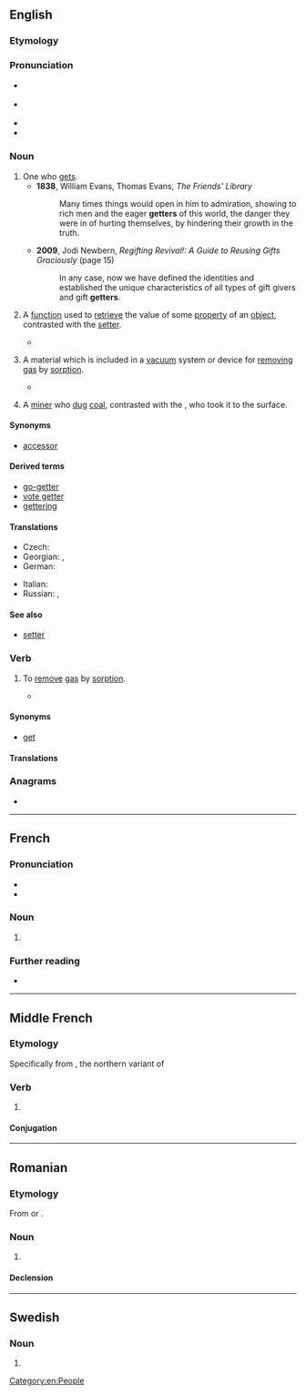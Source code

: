 {{also|Getter}}
==English==

===Etymology===
{{suffix|en|get|er}}

===Pronunciation===
* {{a|RP}} {{IPA|en|/ˈɡɛtə/}}
* {{a|GA}} {{IPA|en|/ˈɡɛtə(ɹ)/|/-ɾə(ɹ)/}}
* {{rhymes|en|ɛtə|ɛtə(ɹ)|s2=2}}
* {{hyphenation|en|get|ter}}

===Noun===
{{en-noun}}

# One who [[get]]s.
#* '''1838''', William Evans, Thomas Evans, ''The Friends' Library''
#*: Many times things would open in him to admiration, showing to rich men and the eager '''getters''' of this world, the danger they were in of hurting themselves, by hindering their growth in the truth.
#* '''2009''', Jodi Newbern, ''Regifting Revival!: A Guide to Reusing Gifts Graciously'' (page 15)
#*: In any case, now we have defined the identities and established the unique characteristics of all types of gift givers and gift '''getters'''.
# {{lb|en|object-oriented programming}} A [[function]] used to [[retrieve]] the value of some [[property]] of an [[object]], contrasted with the [[setter]].
#* {{quote-book
|en
|year=2002
|author=James Steven Perry
|title=Java Management Extensions
|chapter=2
|isbn=0596002459
|page=47
|passage=A proper '''getter''' must return the type of its attribute.}}
# {{lb|en|sciences}} A material which is included in a [[vacuum]] system or device for [[removing]] [[gas]] by [[sorption]].
#* {{quote-book
|en
|year=1979
|author=G. L. Weissler and Robert Warner Carlson
|title=Vacuum Physics and Technology
|chapter=5
|isbn=0124759149
|pages=194-195
|passage=Titanium has become the preferred '''getter''' for general vacuum-pumping applications because of its relatively high vapor pressure characteristic and its broad spectrum chemical reactivity.}}
# {{lb|en|mining|historical}} A [[miner]] who [[dig|dug]] [[coal]], contrasted with the {{m|en|putter}}, who took it to the surface.

====Synonyms====
* {{sense|computing}} [[accessor]]

====Derived terms====
* [[go-getter]]
* [[vote getter]]
* [[gettering]]

====Translations====
{{trans-top|absorbing material}}
* Czech: {{t+|cs|getr|m}}
* Georgian: {{t|ka|გაზთმშთანთქავი}}, {{t|ka|გეტერი}}
* German: {{t|de|Getter|m}}
{{trans-mid}}
* Italian: {{t|it|getter|m}}
* Russian: {{t+|ru|геттер|m}}, {{t+|ru|газопоглотитель|m}}
{{trans-bottom}}

====See also====
* [[setter]]

===Verb===
{{en-verb}}

# {{lb|en|sciences}} To [[remove]] [[gas]] by [[sorption]].
#* {{quote-book
|en
|year=2003
|author=John F. O'Hanlon
|title=A Users Guide to Vacuum Technology
|chapter=14
|isbn=0471270520
|page=247
|passage=Many reactive metals rapidly pump large quantities of active gases because they '''getter''' (react with) the gases.}}

====Synonyms====
* [[get]]

====Translations====
{{trans-top|to remove gas by sorption}}
{{trans-mid}}
{{trans-bottom}}

===Anagrams===
* {{anagrams|en|a=eegrtt|treget}}

[[Category:en:People]]

----

==French==

===Pronunciation===
* {{fr-IPA|guetteur}}
* {{audio|fr|LL-Q150 (fra)-LoquaxFR-getter.wav|Audio}}

===Noun===
{{fr-noun|m}}
# {{lb|fr|object-oriented}} {{l|en|getter}}

===Further reading===
* {{R:TLFi}}

----

==Middle French==

===Etymology===
Specifically from {{der|frm|fro|geter}}, the northern variant of {{m|fro|jeter||to throw}}

===Verb===
{{head|frm|verb}}

# {{alternative form of|frm|iecter}}

====Conjugation====
{{frm-conj-er|gett}}

----

==Romanian==

===Etymology===
From {{bor|ro|en|getter}} or {{bor|ro|fr|getter}}.

===Noun===
{{ro-noun|n|-}}

# {{l|en|getter}} {{gl|material}}

====Declension====
{{ro-noun-n|n=sg}}

----

==Swedish==

===Noun===
{{head|sv|noun form}}

# {{sv-noun-form-indef-pl|get}}
